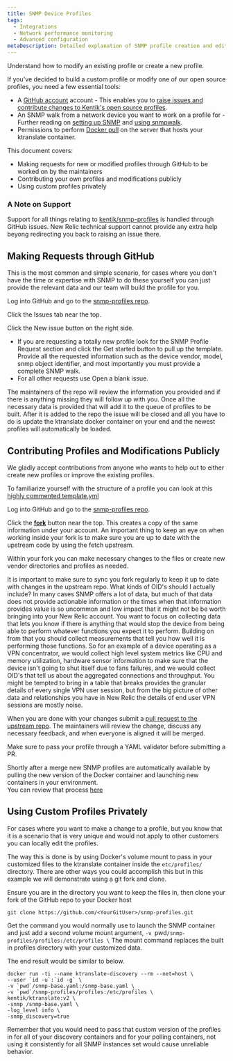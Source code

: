 ```yaml
---
title: SNMP Device Profiles
tags:
  - Integrations
  - Network performance monitoring
  - Advanced configuration
metaDescription: Detailed explanation of SNMP profile creation and editing.
---
```


Understand how to modify an existing profile or create a new profile.

<Intro>

If you've decided to build a custom profile or modify one of our open source profiles, you need a few essential tools:

- A [GitHub account](https://github.com/) account - This enables you to [raise issues and contribute changes to Kentik's open source profiles](https://github.com/kentik/snmp-profiles).
- An SNMP walk from a network device you want to work on a profile for - Further reading on [setting up SNMP](https://docs.newrelic.com/docs/network-performance-monitoring/setup-performance-monitoring/snmp-performance-monitoring/) and [using snmpwalk](https://docs.newrelic.com/docs/network-performance-monitoring/troubleshooting/snmp-walk/).
- Permissions to perform [Docker pull](https://docs.docker.com/engine/reference/commandline/pull/) on the server that hosts your ktranslate container.

</Intro>

This document covers:

- Making requests for new or modified profiles through GitHub to be worked on by the maintainers
- Contributing your own profiles and modifications publicly
- Using custom profiles privately 

### A Note on Support

Support for all things relating to [kentik/snmp-profiles](https://github.com/kentik/snmp-profiles) is handled through GitHub issues. New Relic technical support cannot provide any extra help beyong redirecting you back to raising an issue there.

## Making Requests through GitHub

This is the most common and simple scenario, for cases where you don't have the time or expertise with SNMP to do these yourself you can just provide the relevant data and our team will build the profile for you.

<Steps>

<Step>

Log into GitHub and go to the [snmp-profiles repo](https://github.com/kentik/snmp-profiles).
    
Click the Issues tab near the top.
  
Click the New issue button on the right side.

</Step>

<Step>

- If you are requesting a totally new profile look for the SNMP Profile Request section and click the Get started button to pull up the template. Provide all the requested information such as the device vendor, model, snmp object identifier, and most importantly you must provide a complete SNMP walk.
- For all other requests use Open a blank issue.  

</Step>

<Step>

The maintainers of the repo will review the information you provided and if there is anything missing they will follow up with you.  Once all the necessary data is provided that will add it to the queue of profiles to be built.  After it is added to the repo the issue will be closed and all you have to do is update the ktranslate docker container on your end and the newest profiles will automatically be loaded.

</Step>

</Steps>

## Contributing Profiles and Modifications Publicly

We gladly accept contributions from anyone who wants to help out to either create new profiles or improve the existing profiles.

<Steps>

<Step>

To familiarize yourself with the structure of a profile you can look at this [highly commented template.yml](https://github.com/kentik/snmp-profiles/blob/main/profiles/kentik_snmp/_template.yml)

</Step>

<Step>

Log into GitHub and go to the [snmp-profiles repo](https://github.com/kentik/snmp-profiles).
    
Click the [**fork**](https://docs.github.com/en/get-started/quickstart/fork-a-repo) button near the top.  This creates a copy of the same information under your account.  An important thing to keep an eye on when working inside your fork is to make sure you are up to date with the upstream code by using the fetch upstream.
  
</Step>

<Step>

Within your fork you can make necessary changes to the files or create new vendor directories and profiles as needed.  

<Callout variant="tip">
  It is important to make sure to sync you fork regularly to keep it up to date with changes in the upstream repo.
</Callout>
  
<Callout variant="tip">
  What kinds of OID's should I actually include?
  In many cases SNMP offers a lot of data, but much of that data does not provide actionable information or the times when that information provides value is so uncommon and low impact that it might not be be worth bringing into your New Relic account.
  You want to focus on collecting data that lets you know if there is anything that would stop the device from being able to perform whatever functions you expect it to perform.  Building on from that you should collect measurements that tell you how well it is performing those functions.
  So for an example of a device operating as a VPN concentrator, we would collect high level system metrics like CPU and memory utilization, hardware sensor information to make sure that the device isn't going to shut itself due to fans failures, and we would collect OID's that tell us about the aggregated connections and throughput.
  You might be tempted to bring in a table that breaks provides the granular details of every single VPN user session, but from the big picture of other data and relationships you have in New Relic the details of end user VPN sessions are mostly noise.
</Callout>

</Step>

<Step>

When you are done with your changes submit a [pull request to the upstream repo](https://docs.github.com/en/pull-requests/collaborating-with-pull-requests/proposing-changes-to-your-work-with-pull-requests/creating-a-pull-request).  The maintainers will review the change, discuss any necessary feedback, and when everyone is aligned it will be merged.
  
<Callout variant="tip">
  Make sure to pass your profile through a YAML validator before submitting a PR.
</Callout>
  
</Step>
  
<Step>

Shortly after a merge new SNMP profiles are automatically available by pulling the new version of the Docker container and launching new containers in your environment.  
You can review that process [here](https://docs.newrelic.com/docs/network-performance-monitoring/setup-performance-monitoring/snmp-performance-monitoring/#manual-setup)

</Step>

</Steps>

## Using Custom Profiles Privately

For cases where you want to make a change to a profile, but you know that it is a scenario that is very unique and would not apply to other customers you can locally edit the profiles.

The way this is done is by using Docker's volume mount to pass in your customized files to the ktranslate container inside the `etc/profiles/` directory.
There are other ways you could accomplish this but in this example we will demonstrate using a git fork and clone.
<Steps>
  
<Step>

Ensure you are in the directory you want to keep the files in, then clone your fork of the GitHub repo to your Docker host

```pwd
git clone https://github.com/<YourGitUser>/snmp-profiles.git
```
  
</Step>
  
<Step>

Get the command you would normally use to launch the SNMP container and just add a second volume mount argument, 
  `-v `pwd`/snmp-profiles/profiles:/etc/profiles \`
The mount command replaces the built in profiles directory with your customized data.

The end result would be similar to below.

```
docker run -ti --name ktranslate-discovery --rm --net=host \
--user `id -u`:`id -g` \
-v `pwd`/snmp-base.yaml:/snmp-base.yaml \
-v `pwd`/snmp-profiles/profiles:/etc/profiles \
kentik/ktranslate:v2 \
-snmp /snmp-base.yaml \
-log_level info \
-snmp_discovery=true
```

<Callout variant="tip">
  Remember that you would need to pass that custom version of the profiles in for all of your discovery containers and for your polling containers, not using it consistently for all SNMP instances set would cause unreliable behavior.
</Callout>
</Step>

</Steps>
